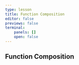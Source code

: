 ```yaml
---
type: lesson
title: Function Composition
editor: false
previews: false
terminal:
    panels: []
    open: false
---
```


## Function Composition <SlidesLink url="https://observablehq.com/embed/@anjana/its-functions-all-the-way-down?cell=*"/>


<p><Image name="pipeline" /></p>